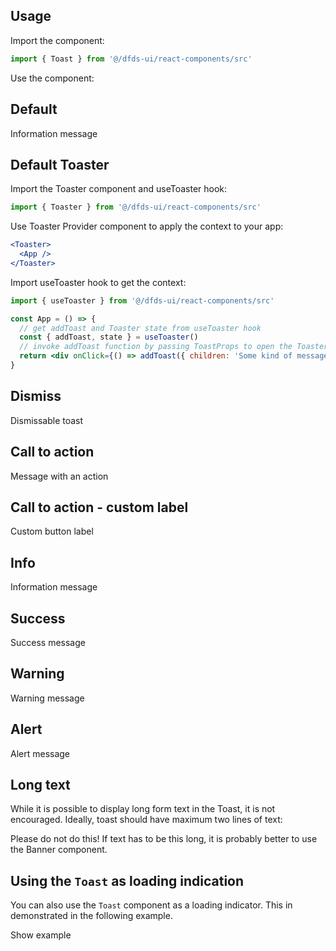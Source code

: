 
<Meta title="Hydro UI/Toast" component={Toast} />

## Usage

Import the component:

```jsx
import { Toast } from '@/dfds-ui/react-components/src'
```

Use the component:

## Default

<Preview>
  <Story name="Default">
    <Toast intent="info">Information message</Toast>
  </Story>
</Preview>

## Default Toaster

Import the Toaster component and useToaster hook:

```jsx
import { Toaster } from '@/dfds-ui/react-components/src'
```

Use Toaster Provider component to apply the context to your app:

```jsx
<Toaster>
  <App />
</Toaster>
```

Import useToaster hook to get the context:

```jsx
import { useToaster } from '@/dfds-ui/react-components/src'

const App = () => {
  // get addToast and Toaster state from useToaster hook
  const { addToast, state } = useToaster()
  // invoke addToast function by passing ToastProps to open the Toaster
  return <div onClick={() => addToast({ children: 'Some kind of message' })}>Trigger Me!</div>
}
```

<Preview>
  <Story name="Default Animation">
    <div>
      <Toaster>
        <DemoToaster message="Some kind of message." />
      </Toaster>
    </div>
  </Story>
</Preview>

## Dismiss

<Preview>
  <Story name="Dismiss">
    <Toast intent="info" onRequestClose={action('Dismissing toast')}>
      Dismissable toast
    </Toast>
  </Story>
</Preview>

## Call to action

<Preview>
  <Story name="Call to action">
    <Toast onRequestAction={action('Invoking toast action')} intent="info">
      Message with an action
    </Toast>
  </Story>
</Preview>

## Call to action - custom label

<Preview>
  <Story name="Call to action - custom label">
    <Toast actionLabel="Click me" onRequestAction={action('Invoking toast action')} intent="info">
      Custom button label
    </Toast>
  </Story>
</Preview>

## Info

<Preview>
  <Story name="Info">
    <Toast intent="info">Information message</Toast>
  </Story>
</Preview>

## Success

<Preview>
  <Story name="Success">
    <Toast intent="success">Success message</Toast>
  </Story>
</Preview>

## Warning

<Preview>
  <Story name="Warning">
    <Toast intent="warning">Warning message</Toast>
  </Story>
</Preview>

## Alert

<Preview>
  <Story name="Alert">
    <Toast intent="critical">Alert message</Toast>
  </Story>
</Preview>

## Long text

While it is possible to display long form text in the Toast, it is not encouraged.
Ideally, toast should have maximum two lines of text:

<Preview>
  <Story name="Long text">
    <Toast>
      Please do not do this! If text has to be this long, it is probably better to use the Banner component.
    </Toast>
  </Story>
</Preview>

## Using the `Toast` as loading indication

You can also use the `Toast` component as a loading indicator. This in demonstrated in the following example.

<StoryLink kind="Hydro UI/Loading Indicators" name="Section reload" mode="docs">
  Show example
</StoryLink>
